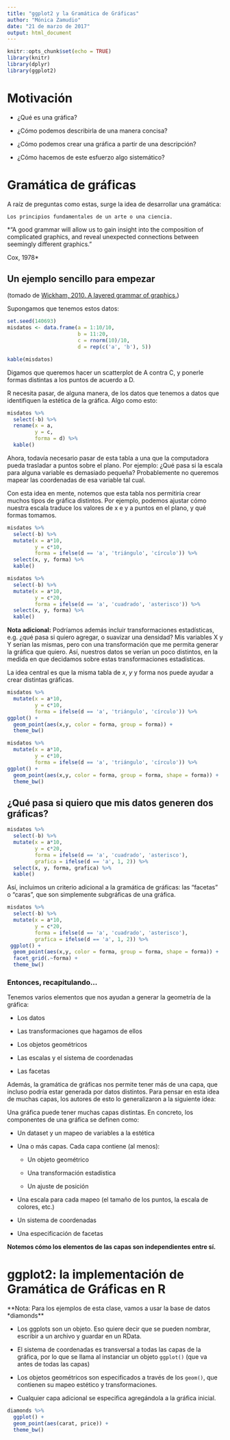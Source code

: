 ```yaml
---
title: "ggplot2 y la Gramática de Gráficas"
author: "Mónica Zamudio"
date: "21 de marzo de 2017"
output: html_document
---
```


```r
knitr::opts_chunk$set(echo = TRUE)
library(knitr)
library(dplyr)
library(ggplot2)
```

# Motivación

- ¿Qué es una gráfica?

- ¿Cómo podemos describirla de una manera concisa?

- ¿Cómo podemos crear una gráfica a partir de una descripción?

- ¿Cómo hacemos de este esfuerzo algo sistemático?

# Gramática de gráficas

A raíz de preguntas como estas, surge la idea de desarrollar una gramática:

`Los principios fundamentales de un arte o una ciencia.`

*"A good grammar will allow us to gain insight into the composition of complicated graphics, and reveal unexpected connections between seemingly different graphics."

Cox, 1978*

## Un ejemplo sencillo para empezar

(tomado de [Wickham, 2010. A layered grammar of graphics.](http://vita.had.co.nz/papers/layered-grammar.pdf))

Supongamos que tenemos estos datos: 

```r
set.seed(140693)
misdatos <- data.frame(a = 1:10/10, 
                       b = 11:20,
                       c = rnorm(10)/10,
                       d = rep(c('a', 'b'), 5))

kable(misdatos)
```

Digamos que queremos hacer un scatterplot de A contra C, y ponerle formas distintas a los puntos de acuerdo a D. 

R necesita pasar, de alguna manera, de los datos que tenemos a datos que identifiquen la estética de la gráfica. Algo como esto:

```r
misdatos %>%
  select(-b) %>%
  rename(x = a,
         y = c,
         forma = d) %>%
  kable()
```

Ahora, todavía necesario pasar de esta tabla a una que la computadora pueda trasladar a puntos sobre el plano. Por ejemplo: ¿Qué pasa si la escala para alguna variable es demasiado pequeña? Probablemente no queremos mapear las coordenadas de esa variable tal cual.

Con esta idea en mente, notemos que esta tabla nos permitiría crear muchos tipos de gráfica distintos. Por ejemplo, podemos ajustar cómo nuestra escala traduce los valores de x e y a puntos en el plano, y qué formas tomamos.

```r
misdatos %>%
  select(-b) %>%
  mutate(x = a*10, 
         y = c*10,
         forma = ifelse(d == 'a', 'triángulo', 'círculo')) %>%
  select(x, y, forma) %>%
  kable()
```

```r
misdatos %>%
  select(-b) %>%
  mutate(x = a*10, 
         y = c*20,
         forma = ifelse(d == 'a', 'cuadrado', 'asterisco')) %>%
  select(x, y, forma) %>%
  kable()
```

**Nota adicional:** Podríamos además incluir transformaciones estadísticas, e.g. ¿qué pasa si quiero agregar, o suavizar una densidad? Mis variables X y Y serían las mismas, pero con una transformación que me permita generar la gráfica que quiero. Así, nuestros datos se verían un poco distintos, en la medida en que decidamos sobre estas transformaciones estadísticas.

La idea central es que la misma tabla de *x*, *y* y forma nos puede ayudar a crear distintas gráficas.

```r
misdatos %>%
  mutate(x = a*10, 
         y = c*10,
         forma = ifelse(d == 'a', 'triángulo', 'círculo')) %>%
ggplot() +
  geom_point(aes(x,y, color = forma, group = forma)) +
  theme_bw()
```

```r
misdatos %>%
  mutate(x = a*10, 
         y = c*10,
         forma = ifelse(d == 'a', 'triángulo', 'círculo')) %>%
ggplot() +
  geom_point(aes(x,y, color = forma, group = forma, shape = forma)) +
  theme_bw()
```


## ¿Qué pasa si quiero que mis datos generen dos gráficas?

```r
misdatos %>%
  select(-b) %>%
  mutate(x = a*10, 
         y = c*20,
         forma = ifelse(d == 'a', 'cuadrado', 'asterisco'),
         grafica = ifelse(d == 'a', 1, 2)) %>%
  select(x, y, forma, grafica) %>%
  kable()
```

Así, incluimos un criterio adicional a la gramática de gráficas: las "facetas" o "caras", que son simplemente subgráficas de una gráfica.

```r
misdatos %>%
  select(-b) %>%
  mutate(x = a*10, 
         y = c*20,
         forma = ifelse(d == 'a', 'cuadrado', 'asterisco'),
         grafica = ifelse(d == 'a', 1, 2)) %>%
 ggplot() +
  geom_point(aes(x,y, color = forma, group = forma, shape = forma)) +
  facet_grid(.~forma) +
  theme_bw() 
```

### Entonces, recapitulando...

Tenemos varios elementos que nos ayudan a generar la geometría de la gráfica: 

- Los datos

- Las transformaciones que hagamos de ellos

- Los objetos geométricos

- Las escalas y el sistema de coordenadas

- Las facetas 

Además, la gramática de gráficas nos permite tener más de una capa, que incluso podría estar generada por datos distintos. Para pensar en esta idea de muchas capas, los autores de esto lo generalizaron a la siguiente idea:

Una gráfica puede tener muchas capas distintas. En concreto, los componentes de una gráfica se definen como:

- Un dataset y un mapeo de variables a la estética

- Una o más capas. Cada capa contiene (al menos): 

    - Un objeto geométrico
    
    - Una transformación estadística
    
    - Un ajuste de posición

- Una escala para cada mapeo (el tamaño de los puntos, la escala de colores, etc.)

- Un sistema de coordenadas

- Una especificación de facetas

**Notemos cómo los elementos de las capas son independientes entre sí.**

# ggplot2: la implementación de Gramática de Gráficas en R

**Nota: Para los ejemplos de esta clase, vamos a usar la base de datos *diamonds**

- Los ggplots son un objeto. Eso quiere decir que se pueden nombrar, escribir a un archivo y guardar en un RData.

- El sistema de coordenadas es transversal a todas las capas de la gráfica, por lo que se llama al instanciar un objeto `ggplot()` (que va antes de todas las capas)

- Los objetos geométricos son especificados a través de los `geom()`, que contienen su mapeo estético y transformaciones.

- Cualquier capa adicional se especifica agregándola a la gráfica inicial.

```r
diamonds %>%
  ggplot() +
  geom_point(aes(carat, price)) +
  theme_bw()
```